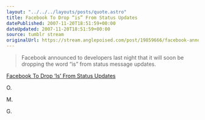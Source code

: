 ```yaml
---
layout: "../../../layouts/posts/quote.astro"
title: Facebook To Drop “is” From Status Updates
datePublished: 2007-11-20T18:51:59+00:00
dateUpdated: 2007-11-20T18:51:59+00:00
source: tumblr stream
originalUrl: https://stream.anglepoised.com/post/19859666/facebook-announced-to-developers-last-night-that
---
```


> Facebook announced to developers last night that it will soon be dropping the word &ldquo;is&rdquo; from status message updates.

[Facebook To Drop ‘Is’ From Status Updates](http://www.readwriteweb.com/archives/facebook_to_drop_is_from_status.php)

O.

M.

G.
